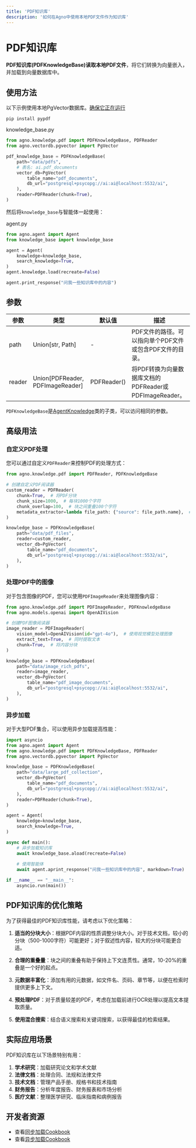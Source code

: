 ```yaml
---
title: 'PDF知识库'
description: '如何在Agno中使用本地PDF文件作为知识库'
---
```


# PDF知识库

**PDF知识库(PDFKnowledgeBase)**读取**本地PDF文件**，将它们转换为向量嵌入，并加载到向量数据库中。

## 使用方法

以下示例使用本地PgVector数据库。[确保它正在运行](https://docs.agno.com/vectordb/pgvector)

```shell
pip install pypdf
```

knowledge_base.py
```python
from agno.knowledge.pdf import PDFKnowledgeBase, PDFReader
from agno.vectordb.pgvector import PgVector

pdf_knowledge_base = PDFKnowledgeBase(
    path="data/pdfs",
    # 表名: ai.pdf_documents
    vector_db=PgVector(
        table_name="pdf_documents",
        db_url="postgresql+psycopg://ai:ai@localhost:5532/ai",
    ),
    reader=PDFReader(chunk=True),
)
```

然后将`knowledge_base`与智能体一起使用：

agent.py
```python
from agno.agent import Agent
from knowledge_base import knowledge_base

agent = Agent(
    knowledge=knowledge_base,
    search_knowledge=True,
)
agent.knowledge.load(recreate=False)

agent.print_response("问我一些知识库中的内容")
```

## 参数

| 参数 | 类型 | 默认值 | 描述 |
| --- | --- | --- | --- |
| path | Union[str, Path] | - | PDF文件的路径。可以指向单个PDF文件或包含PDF文件的目录。 |
| reader | Union[PDFReader, PDFImageReader] | PDFReader() | 将PDF转换为向量数据库文档的PDFReader或PDFImageReader。 |

`PDFKnowledgeBase`是[AgentKnowledge](https://docs.agno.com/reference/knowledge/base)类的子类，可以访问相同的参数。

## 高级用法

### 自定义PDF处理

您可以通过自定义`PDFReader`来控制PDF的处理方式：

```python
from agno.knowledge.pdf import PDFReader, PDFKnowledgeBase

# 创建自定义PDF阅读器
custom_reader = PDFReader(
    chunk=True,  # 将PDF分块
    chunk_size=1000,  # 每块1000个字符
    chunk_overlap=100,  # 块之间重叠100个字符
    metadata_extractor=lambda file_path: {"source": file_path.name},  # 添加元数据
)

knowledge_base = PDFKnowledgeBase(
    path="data/pdf_files",
    reader=custom_reader,
    vector_db=PgVector(
        table_name="pdf_documents",
        db_url="postgresql+psycopg://ai:ai@localhost:5532/ai",
    ),
)
```

### 处理PDF中的图像

对于包含图像的PDF，您可以使用`PDFImageReader`来处理图像内容：

```python
from agno.knowledge.pdf import PDFImageReader, PDFKnowledgeBase
from agno.models.openai import OpenAIVision

# 创建PDF图像阅读器
image_reader = PDFImageReader(
    vision_model=OpenAIVision(id="gpt-4o"),  # 使用视觉模型处理图像
    extract_text=True,  # 同时提取文本
    chunk=True,  # 将内容分块
)

knowledge_base = PDFKnowledgeBase(
    path="data/image_rich_pdfs",
    reader=image_reader,
    vector_db=PgVector(
        table_name="pdf_image_documents",
        db_url="postgresql+psycopg://ai:ai@localhost:5532/ai",
    ),
)
```

### 异步加载

对于大型PDF集合，可以使用异步加载提高性能：

```python
import asyncio
from agno.agent import Agent
from agno.knowledge.pdf import PDFKnowledgeBase, PDFReader
from agno.vectordb.pgvector import PgVector

knowledge_base = PDFKnowledgeBase(
    path="data/large_pdf_collection",
    vector_db=PgVector(
        table_name="pdf_documents",
        db_url="postgresql+psycopg://ai:ai@localhost:5532/ai",
    ),
    reader=PDFReader(chunk=True),
)

agent = Agent(
    knowledge=knowledge_base,
    search_knowledge=True,
)

async def main():
    # 异步加载知识库
    await knowledge_base.aload(recreate=False)
    
    # 使用智能体
    await agent.aprint_response("问我一些知识库中的内容", markdown=True)

if __name__ == "__main__":
    asyncio.run(main())
```

## PDF知识库的优化策略

为了获得最佳的PDF知识库性能，请考虑以下优化策略：

1. **适当的分块大小**：根据PDF内容的性质调整分块大小。对于技术文档，较小的分块（500-1000字符）可能更好；对于叙述性内容，较大的分块可能更合适。

2. **合理的重叠量**：块之间的重叠有助于保持上下文连贯性。通常，10-20%的重叠是一个好的起点。

3. **元数据丰富化**：添加有用的元数据，如文件名、页码、章节等，以便在检索时提供更多上下文。

4. **预处理PDF**：对于质量较差的PDF，考虑在加载前进行OCR处理以提高文本提取质量。

5. **使用混合搜索**：结合语义搜索和关键词搜索，以获得最佳的检索结果。

## 实际应用场景

PDF知识库在以下场景特别有用：

1. **学术研究**：加载研究论文和学术文献
2. **法律文档**：处理合同、法规和法律文件
3. **技术文档**：管理产品手册、规格书和技术指南
4. **财务报告**：分析年度报告、财务报表和市场分析
5. **医疗文献**：整理医学研究、临床指南和病例报告

## 开发者资源

* 查看[同步加载Cookbook](https://github.com/agno-agi/agno/blob/main/cookbook/agent_concepts/knowledge/pdf_kb.py)
* 查看[异步加载Cookbook](https://github.com/agno-agi/agno/blob/main/cookbook/agent_concepts/knowledge/pdf_kb_async.py)

